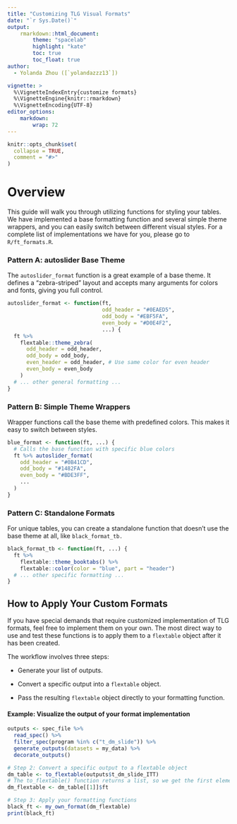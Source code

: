 ```yaml
---
title: "Customizing TLG Visual Formats"
date: "`r Sys.Date()`"
output:
    rmarkdown::html_document:
        theme: "spacelab"
        highlight: "kate"
        toc: true
        toc_float: true
author: 
  - Yolanda Zhou ([`yolandazzz13`])

vignette: >
  %\VignetteIndexEntry{customize formats}
  %\VignetteEngine{knitr::rmarkdown}
  %\VignetteEncoding{UTF-8}
editor_options:
    markdown:
        wrap: 72
---
```



```r
knitr::opts_chunk$set(
  collapse = TRUE,
  comment = "#>"
)
```

# Overview

This guide will walk you through utilizing functions for styling your tables. We have implemented a base formatting function and several simple theme wrappers, and you can easily switch between different visual styles. For a complete list of implementations we have for you, please go to `R/ft_formats.R`.

### Pattern A: autoslider Base Theme

  The `autoslider_format` function is a great example of a base theme. It defines a "zebra-striped" layout and accepts many arguments for colors and fonts, giving you full control.
  

```r
autoslider_format <- function(ft,
                              odd_header = "#0EAED5",
                              odd_body = "#EBF5FA",
                              even_body = "#D0E4F2",
                              ...) {
  ft %>%
    flextable::theme_zebra(
      odd_header = odd_header,
      odd_body = odd_body,
      even_header = odd_header, # Use same color for even header
      even_body = even_body
    )
  # ... other general formatting ...
}
```
  
### Pattern B: Simple Theme Wrappers
Wrapper functions call the base theme with predefined colors. This makes it easy to switch between styles.

```r
blue_format <- function(ft, ...) {
  # Calls the base function with specific blue colors
  ft %>% autoslider_format(
    odd_header = "#0B41CD",
    odd_body = "#1482FA",
    even_body = "#BDE3FF",
    ...
  )
}
```
### Pattern C: Standalone Formats
For unique tables, you can create a standalone function that doesn't use the base theme at all, like `black_format_tb.`

```r
black_format_tb <- function(ft, ...) {
  ft %>%
    flextable::theme_booktabs() %>%
    flextable::color(color = "blue", part = "header")
  # ... other specific formatting ...
}
```

##  How to Apply Your Custom Formats
If you have special demands that require customized implementation of TLG formats, feel free to implement them on your own. 
The most direct way to use and test these functions is to apply them to a `flextable` object after it has been created.

The workflow involves three steps:

- Generate your list of outputs.

- Convert a specific output into a `flextable` object.

- Pass the resulting `flextable` object directly to your formatting function.

#### Example: Visualize the output of your format implementation

```r
outputs <- spec_file %>%
  read_spec() %>%
  filter_spec(program %in% c("t_dm_slide")) %>%
  generate_outputs(datasets = my_data) %>%
  decorate_outputs()

# Step 2: Convert a specific output to a flextable object
dm_table <- to_flextable(outputs$t_dm_slide_ITT)
# The to_flextable() function returns a list, so we get the first element
dm_flextable <- dm_table[[1]]$ft

# Step 3: Apply your formatting functions
black_ft <- my_own_format(dm_flextable)
print(black_ft)
```
